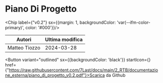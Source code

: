 

# Piano Di Progetto

<Chip label={"v0.2"} sx={{margin: 1, backgroundColor: 'var(--ifm-color-primary)', color: '#000'}}/>



|    Autori   |Ultima modifica|
|-------------|---------------|
|Matteo Tiozzo|   2024-03-28  |

<Button variant="outlined" sx={{backgroundColor: 'black'}} startIcon={<GithubIcon />} href={"https://raw.githubusercontent.com/7Last/docs/main/2_RTB/documentazione_esterna/piano_di_progetto_v0.2.pdf"}>Scarica da Github</Button>